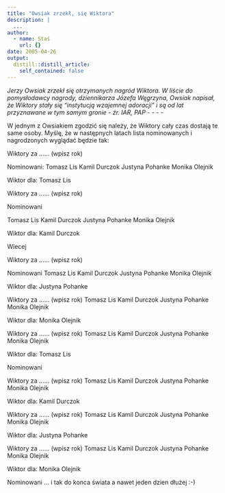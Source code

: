 ```yaml
---
title: "Owsiak zrzekł‚ się Wiktora"
description: |
  ...
author:
  - name: Staś
    url: {}
date: 2005-04-26
output:
  distill::distill_article:
    self_contained: false
---
```

*Jerzy Owsiak zrzekł się otrzymanych nagród Wiktora. W liście do pomysłodawcy nagrody, dziennikarza Józefa Węgrzyna, Owsiak napisał, że Wiktory stały się "instytucją wzajemnej adoracji" i są od lat przyznawane w tym samym gronie - źr. IAR, PAP*
- - - -

W jednym z Owsiakiem zgodzić się należy, że Wiktory cały czas dostają te same osoby. Myślę, że w następnych latach lista nominowanych i nagrodzonych wyglądać będzie tak:


Wiktory za ...... (wpisz rok)

Nominowani:
Tomasz Lis
Kamil Durczok
Justyna Pohanke
Monika Olejnik

Wiktor dla: Tomasz Lis

Wiktory za ...... (wpisz rok)

Nominowani

Tomasz Lis
Kamil Durczok
Justyna Pohanke
Monika Olejnik

Wiktor dla: Kamil Durczok

Wiecej

Wiktory za ...... (wpisz rok)

Nominowani
Tomasz Lis
Kamil Durczok
Justyna Pohanke
Monika Olejnik

Wiktor dla: Justyna Pohanke

Wiktory za ...... (wpisz rok)
Tomasz Lis
Kamil Durczok
Justyna Pohanke
Monika Olejnik

Wiktor dla: Monika Olejnik

Wiktory za ...... (wpisz rok)
Tomasz Lis
Kamil Durczok
Justyna Pohanke
Monika Olejnik

Wiktor dla: Tomasz Lis

Nominowani

Wiktory za ...... (wpisz rok)
Tomasz Lis
Kamil Durczok
Justyna Pohanke
Monika Olejnik

Wiktor dla: Kamil Durczok

Wiktory za ...... (wpisz rok)
Tomasz Lis
Kamil Durczok
Justyna Pohanke
Monika Olejnik

Wiktor dla: Justyna Pohanke

Wiktory za ...... (wpisz rok)
Tomasz Lis
Kamil Durczok
Justyna Pohanke
Monika Olejnik

Wiktor dla: Monika Olejnik

Nominowani
... i tak do konca świata a nawet jeden dzien dłużej :-)